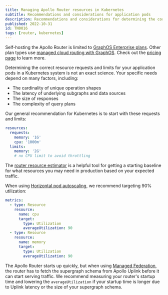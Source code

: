```yaml
---
title: Managing Apollo Router resources in Kubernetes
subtitle: Recommendations and considerations for application pods
description: Recommendations and considerations for determining the correct resource requests and limits for application pods in a Kubernetes system.
published: 2022-10-31
id: TN0016
tags: [router, kubernetes]
---
```


<EnterpriseFeature>

Self-hosting the Apollo Router is limited to [GraphOS Enterprise plans](/graphos/enterprise/). Other plan types use [managed cloud routing with GraphOS](/graphos/cloud-routing). Check out the [pricing page](https://www.apollographql.com/pricing#graphos-router) to learn more.

</EnterpriseFeature>

Determining the correct resource requests and limits for your application pods in a Kubernetes system is not an exact science. Your specific needs depend on many factors, including:

- The cardinality of unique operation shapes
- The latency of underlying subgraphs and data sources
- The size of responses
- The complexity of query plans

Our general recommendation for Kubernetes is to start with these requests and limits:

```yaml
resources:
  requests:
    memory: '1G'
    cpu: '1000m'
  limits:
    memory: '2G'
    # no CPU limit to avoid throttling
```

<Tip>

The [router resource estimator](./TN0045-router_resource_estimator/) is a helpful tool for getting a starting baseline for what resources you may need in production based on your expected traffic.

</Tip>

When using [Horizontal pod autoscaling](https://kubernetes.io/docs/tasks/run-application/horizontal-pod-autoscale/), we recommend targeting 90% utilization:

```yaml
metrics:
  - type: Resource
    resource:
      name: cpu
      target:
        type: Utilization
        averageUtilization: 90
  - type: Resource
    resource:
      name: memory
      target:
        type: Utilization
        averageUtilization: 90
```

The Apollo Router starts up quickly, but when using [Managed Federation](/router/managed-federation/overview/), the router has to fetch the supergraph schema from Apollo Uplink before it can start serving traffic. We recommend measuring your router's startup time and lowering the `averageUtilization` if your startup time is longer due to Uplink latency or the size of your supergraph schema.
